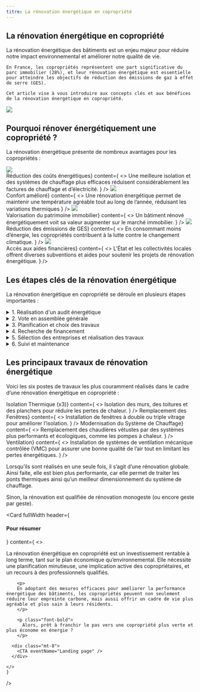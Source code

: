 ```yaml
---
titre: La rénovation énergétique en copropriété
---
```



<div class="mt-16" />

## La rénovation énergétique en copropriété

<div className="grid grid-cols-[1fr_minmax(100px,_272px)] gap-8">
  <div>
    La rénovation énergétique des bâtiments est un enjeu majeur pour réduire notre impact environnemental et améliorer notre qualité de vie.

    En France, les copropriétés représentent une part significative du parc immobilier (28%), et leur rénovation énergétique est essentielle pour atteindre les objectifs de réduction des émissions de gaz à effet de serre (GES).

    Cet article vise à vous introduire aux concepts clés et aux bénéfices de la rénovation énergétique en copropriété.
  </div>

<img src="/landing/house-diagram.svg" className="max-w-[272px]"/>

</div>

<div class="mt-40" />

## Pourquoi rénover énergétiquement une copropriété ?

La rénovation énergétique présente de nombreux avantages pour les copropriétés :

<div class="grid grid-cols-3 mt-2 gap-8">
    <Card
    header={<h4><img src="/landing/environment.svg" className="w-[80px] h-[80px]"/><br/>Réduction des coûts énergétiques</h4>}
    content={
      <>
      Une meilleure isolation et des systèmes de chauffage plus efficaces réduisent considérablement les factures de chauffage et d’électricité.
      </>
    }
    />
    <Card
    header={<h4><img src="/landing/confort.svg" className="w-[80px] h-[80px]"/><br/>Confort amélioré</h4>}
    content={
      <>
      Une rénovation énergétique permet de maintenir une température agréable tout au long de l’année, réduisant les variations thermiques
      </>
    }
    />
    <Card
    header={<h4><img src="/landing/house.svg" className="w-[80px] h-[80px]"/><br/>Valorisation du patrimoine immobilier</h4>}
    content={
      <>
      Un bâtiment rénové énergétiquement voit sa valeur augmenter sur le marché immobilier.
      </>
    }
    />
    <Card
    header={<h4><img src="/landing/leaf.svg" className="w-[80px] h-[80px]"/><br/>Réduction des émissions de GES</h4>}
    content={
      <>
      En consommant moins d’énergie, les copropriétés contribuent à la lutte contre le changement climatique.
      </>
    }
    />
    <Card
    header={<h4><img src="/landing/money.svg" className="w-[80px] h-[80px]"/><br/>Accès aux aides financières</h4>}
    content={
      <>
      L’État et les collectivités locales offrent diverses subventions et aides pour soutenir les projets de rénovation énergétique.
      </>
    }
    />
</div>

<div class="mt-40" />

## Les étapes clés de la rénovation énergétique

La rénovation énergétique en copropriété se déroule en plusieurs étapes importantes :

<details>
  <summary>1. Réalisation d'un audit énergétique</summary>

  Un audit énergétique est une analyse approfondie de la performance énergétique du bâtiment. Il identifie les sources de déperdition de chaleur et propose des solutions pour améliorer l’efficacité énergétique.
</details>

<details class="mt-4">
  <summary>2. Vote en assemblée générale</summary>

  Pour lancer un projet de rénovation énergétique, il est (souvent) nécessaire d’obtenir l’accord des copropriétaires lors d’une assemblée générale. Une présentation claire des bénéfices et des coûts est cruciale pour convaincre les copropriétaires.
</details>

<details class="mt-4">
  <summary>3. Planification et choix des travaux</summary>

  En fonction des résultats de l’audit énergétique, il faut planifier les travaux nécessaires. Cela peut inclure plusieurs types de travaux, comme l’isolation des murs, du toit, le remplacement des fenêtres, ou encore la modernisation du système de chauffage.
</details>

<details class="mt-4">
  <summary>4. Recherche de financement</summary>

  Il existe plusieurs aides financières et subventions pour la rénovation énergétique, telles que MaPrimeRénov’, les Certificats d’Économies d’Énergie (CEE), ou encore les aides de l’Agence Nationale de l'Habitat (ANAH).
</details>

<details class="mt-4">
  <summary>5. Sélection des entreprises et réalisation des travaux</summary>

  Faire appel à des entreprises qualifiées et certifiées RGE (Reconnu Garant de l’Environnement) est essentiel pour garantir la qualité des travaux et bénéficier des aides financières.
</details>

<details class="mt-4">
  <summary>6. Suivi et maintenance</summary>

  Une fois les travaux réalisés, il est important de suivre la performance énergétique du bâtiment et d’effectuer une maintenance régulière pour préserver les gains énergétiques obtenus.
</details>


<div class="mt-40"/>

## Les principaux travaux de rénovation énergétique

Voici les six postes de travaux les plus couramment réalisés dans le cadre d’une rénovation énergétique en copropriété :

<div class="grid grid-cols-2 mt-2 gap-8">
    <Card
    header={<h4>Isolation Thermique (x3)</h4>}
    content={
      <>
      Isolation des murs, des toitures et des planchers pour réduire les pertes de chaleur.
      </>
    }
    />
    <Card
    header={<h4>Remplacement des Fenêtres</h4>}
    content={
      <>
      Installation de fenêtres à double ou triple vitrage pour améliorer l’isolation.
      </>
    }
    />
    <Card
    header={<h4>Modernisation du Système de Chauffage</h4>}
    content={
      <>
      Remplacement des chaudières vétustes par des systèmes plus performants et écologiques, comme les pompes à chaleur.
      </>
    }
    />
    <Card
    header={<h4>Ventilation</h4>}
    content={
      <>
      Installation de systèmes de ventilation mécanique contrôlée (VMC) pour assurer une bonne qualité de l’air tout en limitant les pertes énergétiques.
      </>
    }
    />
  </div>

<p class="mt-8">
Lorsqu’ils sont réalisés en une seule fois, il s’agit d’une rénovation globale. <br/>
Ainsi faite, elle est bien plus performante, car elle permet de traiter les ponts thermiques ainsi qu’un meilleur dimensionnement du système de chauffage.
</p>

Sinon, la rénovation est qualifiée de rénovation monogeste (ou encore geste par geste).

<div class="mt-20" />

<Card
    fullWidth
    header={<h4>Pour résumer</h4>}
    content={
      <>
        <p>
        La rénovation énergétique en copropriété est un investissement rentable à long terme, tant sur le plan économique qu’environnemental. Elle nécessite une planification minutieuse, une implication active des copropriétaires, et un recours à des professionnels qualifiés. 
        </p>

        <p>
        En adoptant des mesures efficaces pour améliorer la performance énergétique des bâtiments, les copropriétés peuvent non seulement réduire leur empreinte carbone, mais aussi offrir un cadre de vie plus agréable et plus sain à leurs résidents. 
        </p>

        <p class="font-bold">
          Alors, prêt à franchir le pas vers une copropriété plus verte et plus économe en énergie ?
        </p>

      <div class="mt-8">
        <CTA eventName="Landing page" />
      </div>

    </>
    }
 />
